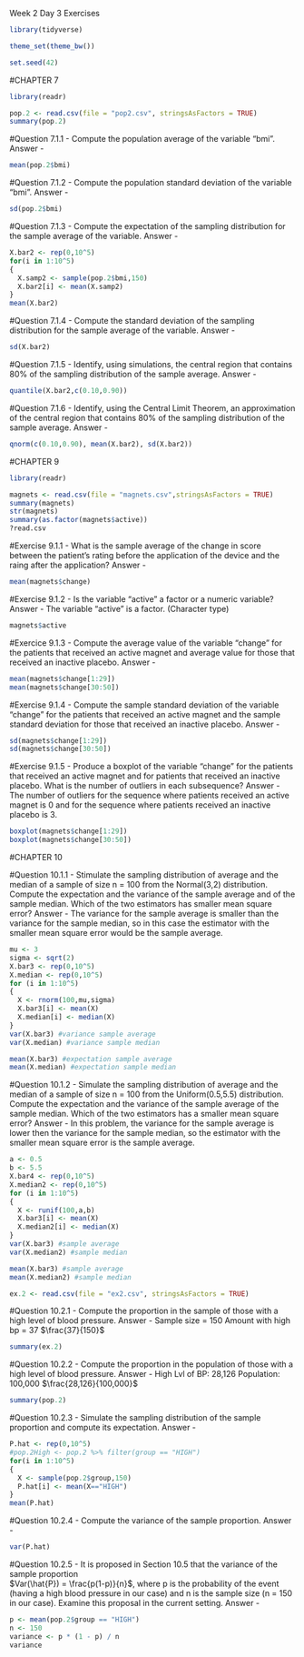 Week 2 Day 3 Exercises
```r
library(tidyverse)

theme_set(theme_bw())

set.seed(42)
```
#CHAPTER 7 
```r
library(readr)

pop.2 <- read.csv(file = "pop2.csv", stringsAsFactors = TRUE)
summary(pop.2)
```

#Question 7.1.1 - Compute the population average of the variable "bmi".
Answer -

```r
mean(pop.2$bmi)
```

#Question 7.1.2 - Compute the population standard deviation of the variable "bmi".
Answer -
```r
sd(pop.2$bmi)
```

#Question 7.1.3 - Compute the expectation of the sampling distribution for the sample average of the variable.
Answer - 
```r
X.bar2 <- rep(0,10^5)
for(i in 1:10^5)
{
  X.samp2 <- sample(pop.2$bmi,150)
  X.bar2[i] <- mean(X.samp2)
}
mean(X.bar2)
```

#Question 7.1.4 - Compute the standard deviation of the sampling distribution for the sample average of the variable.
Answer - 
```r
sd(X.bar2)
```

#Question 7.1.5 - Identify, using simulations, the central region that contains 80% of the sampling distribution of the sample average.
Answer - 
```r
quantile(X.bar2,c(0.10,0.90))
```

#Question 7.1.6 - Identify, using the Central Limit Theorem, an approximation of the central region that contains 80% of the sampling distribution of the sample average.
Answer - 
```r
qnorm(c(0.10,0.90), mean(X.bar2), sd(X.bar2))
```

#CHAPTER 9
```r
library(readr)

magnets <- read.csv(file = "magnets.csv",stringsAsFactors = TRUE)
summary(magnets)
str(magnets)
summary(as.factor(magnets$active))
?read.csv
```

#Exercise 9.1.1 - What is the sample average of the change in score between the patient's rating before the application of the device and the raing after the application?
Answer - 
```r
mean(magnets$change)
```

#Exercise 9.1.2 - Is the variable "active" a factor or a numeric variable?
Answer - The variable "active" is a factor. (Character type)
```r
magnets$active
```

#Exercice 9.1.3 - Compute the average value of the variable "change" for the patients that received an active magnet and average value for those that received an inactive placebo.
Answer - 
```r
mean(magnets$change[1:29])
mean(magnets$change[30:50])
```

#Exercise 9.1.4 - Compute the sample standard deviation of the variable "change" for the patients that received an active magnet and the sample standard deviation for those that received an inactive placebo.
Answer - 
```r
sd(magnets$change[1:29])
sd(magnets$change[30:50])
```

#Exercise 9.1.5 - Produce a boxplot of the variable "change" for the patients that received an active magnet and for patients that received an inactive placebo. What is the number of outliers in each subsequence?
Answer - The number of outliers for the sequence where patients received an active magnet is 0 and for the sequence where patients received an inactive placebo is 3. 
```r
boxplot(magnets$change[1:29])
boxplot(magnets$change[30:50])
```

#CHAPTER 10

#Question 10.1.1 - Stimulate the sampling distribution of average and the median of a sample of size n = 100 from the Normal(3,2) distribution. Compute the expectation and the variance of the sample average and of the sample median. Which of the two estimators has smaller mean square error?
Answer - The variance for the sample average is smaller than the variance for the sample median, so in this case the estimator with the smaller mean square error would be the sample average.
```r
mu <- 3
sigma <- sqrt(2)
X.bar3 <- rep(0,10^5)
X.median <- rep(0,10^5)
for (i in 1:10^5)
{
  X <- rnorm(100,mu,sigma)
  X.bar3[i] <- mean(X)
  X.median[i] <- median(X)
}
var(X.bar3) #variance sample average
var(X.median) #variance sample median

mean(X.bar3) #expectation sample average
mean(X.median) #expectation sample median
```

#Question 10.1.2 - Simulate the sampling distribution of average and the median of a sample of size n = 100 from the Uniform(0.5,5.5) distribution. Compute the expectation and the variance of the sample average of the sample median. Which of the two estimators has a smaller mean square error?
Answer - In this problem, the variance for the sample average is lower then the variance for the sample median, so the estimator with the smaller mean square error is the sample average.
```r
a <- 0.5
b <- 5.5
X.bar4 <- rep(0,10^5)
X.median2 <- rep(0,10^5)
for (i in 1:10^5)
{
  X <- runif(100,a,b)
  X.bar3[i] <- mean(X)
  X.median2[i] <- median(X)
}
var(X.bar3) #sample average
var(X.median2) #sample median

mean(X.bar3) #sample average
mean(X.median2) #sample median
```

```r
ex.2 <- read.csv(file = "ex2.csv", stringsAsFactors = TRUE)
```
#Question 10.2.1 - Compute the proportion in the sample of those with a high level of blood pressure.
Answer - Sample size = 150
         Amount with high bp = 37
         $\frac{37}{150}$

```r
summary(ex.2)
```

#Question 10.2.2 - Compute the proportion in the population of those with a high level of blood pressure. 
Answer - High Lvl of BP: 28,126
         Population: 100,000
         $\frac{28,126}{100,000}$
```r
summary(pop.2)
```

#Question 10.2.3 - Simulate the sampling distribution of the sample proportion and compute its expectation.
Answer - 
```r
P.hat <- rep(0,10^5)
#pop.2High <- pop.2 %>% filter(group == "HIGH")
for(i in 1:10^5)
{
  X <- sample(pop.2$group,150)
  P.hat[i] <- mean(X=="HIGH")
}
mean(P.hat)
```

#Question 10.2.4 - Compute the variance of the sample proportion.
Answer - 

```r
var(P.hat)
```

#Question 10.2.5 - It is proposed in Section 10.5 that the variance of the sample proportion  
$Var(\hat{P}) = \frac{p(1-p)}{n}$, where p is the probability of the event (having a high blood pressure in our case) and n is the sample size (n = 150 in our case). Examine this proposal in the current setting. 
Answer - 
```r
p <- mean(pop.2$group == "HIGH")
n <- 150
variance <- p * (1 - p) / n
variance
```